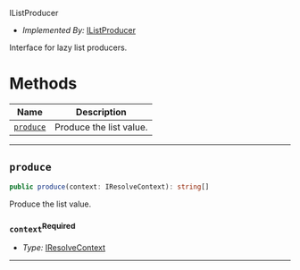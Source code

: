  IListProducer <a name="IListProducer" id="cdktf.IListProducer"></a>

- *Implemented By:* <a href="#cdktf.IListProducer">IListProducer</a>

Interface for lazy list producers.

# Methods <a name="Methods" id="Methods"></a>

| **Name** | **Description** |
| --- | --- |
| <code><a href="#cdktf.IListProducer.produce">produce</a></code> | Produce the list value. |

---

## `produce` <a name="produce" id="cdktf.IListProducer.produce"></a>

```typescript
public produce(context: IResolveContext): string[]
```

Produce the list value.

### `context`<sup>Required</sup> <a name="context" id="cdktf.IListProducer.produce.parameter.context"></a>

- *Type:* <a href="#cdktf.IResolveContext">IResolveContext</a>

---

